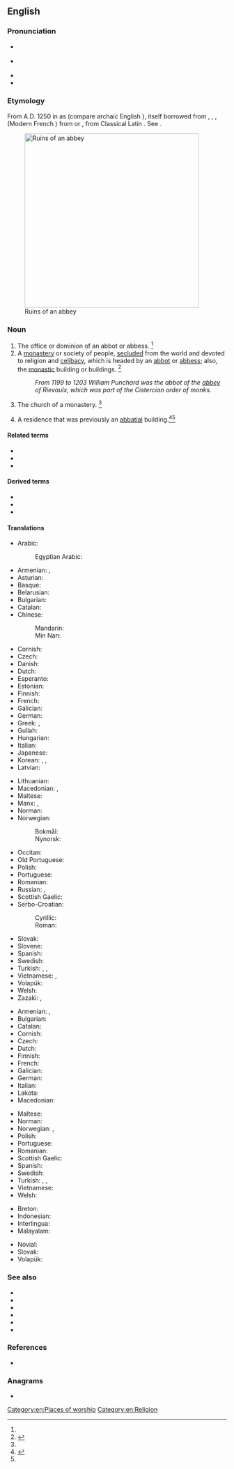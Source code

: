 {{also|Abbey}}
==English==
{{wikisource1911Enc|Abbey}}

===Pronunciation===
* {{a|RP}} {{IPA|/ˈæb.i/|lang=en}}
* {{a|GenAm}} {{IPA|/ˈæb.i/|lang=en}}
* {{audio|En-us-abbey.ogg|audio (US)|lang=en}}
* {{rhymes|æbi|lang=en}}

===Etymology===
From A.D. 1250 in {{inh|en|enm|-}} as {{m|enm|abbeye||convent headed by an [[abbot]]}} (compare archaic English {{m|en|abbaye}}), itself borrowed from {{bor|en|fro|abaie|abaïe|notext=1}}, {{m|fro|abbaïe}}, {{m|fro|abeïe}}, {{m|fro|abbeie|abbeïe}} (Modern French {{m|fr|abbaye}}) from {{der|en|LL.|-}} or {{der|en|EL.|abbātia}}, from Classical Latin {{m|la|abbās||abbot}}. See {{m|en|abbot}}.

[[Image:Fountains Abbey view crop1 2005-08-27.jpg|400px|thumb|Ruins of an abbey]]

===Noun===
{{en-noun}}

# The office or dominion of an abbot or abbess. {{defdate|First attested around 1150 to 1350.}}<ref name=SOED/>
# A [[monastery]] or society of people, [[secluded]] from the world and devoted to religion and [[celibacy]], which is headed by an [[abbot]] or [[abbess]]; also, the [[monastic]] building or buildings. {{defdate|First attested around 1150 to 1350.}}<ref name=SOED>{{R:SOED5|page=3}}</ref>
#: ''From 1199 to 1203 William Punchard was the abbot of the [[abbey]] of Rievaulx, which was part of the Cistercian order of monks.''
# The church of a monastery. {{defdate|First attested around 1150 to 1350.}}<ref name=SOED/>
# {{lb|en|UK}} A residence that was previously an [[abbatial]] building.<ref>{{R:RHCD|page=1}}</ref>{{defdate|Mid 16<sup>th</sup> century.}}<ref name=SOED/>

====Related terms====
* {{l|en|abbeystead}}
* {{l|en|archabbey}}
* {{l|en|archabbot}}

====Derived terms====
* {{l|en|Rosedale Abbey}}
* {{l|en|Waltham Abbey}}
* {{l|en|Westminster Abbey}}

====Translations====
{{trans-top|monastery headed by an abbot}}
* Arabic: {{t|ar|دَيْر|m}}
*: Egyptian Arabic: {{t|arz|دير|m|tr=dér}}
* Armenian: {{t+|hy|աբբայություն}}, {{t+|hy|աբբայարան}}
* Asturian: {{t|ast|abadía|f}}
* Basque: {{t+|eu|abadia}}
* Belarusian: {{t|be|аба́цтва|n}}
* Bulgarian: {{t+|bg|аба́тство|n}}
* Catalan: {{t+|ca|abadia|f}}
* Chinese:
*: Mandarin: {{t+|cmn|修道院|tr=xiūdàoyuàn}}
*: Min Nan: {{t|nan|隱修院|tr=ún-siu-īuⁿ}}
* Cornish: {{t|kw|abatti|m}}
* Czech: {{t+|cs|opatství|n}}
* Danish: {{t+|da|abbedi|n}}
* Dutch: {{t+|nl|abdij|f}}
* Esperanto: {{t+|eo|abatejo}}
* Estonian: {{t|et|klooster}}
* Finnish: {{t+|fi|luostari}}
* French: {{t+|fr|abbaye|f}}
* Galician: {{t+|gl|abadía|f}}
* German: {{t+|de|Abtei|f}}
* Greek: {{t+|el|αβαείο|n}}, {{t+|el|μοναστήρι|n}}
* Gullah: {{t|gul|aa’bay}}
* Hungarian: {{t+|hu|apátság}}
* Italian: {{t+|it|abbazia|f}}
* Japanese: {{t|ja|修道院|tr=しゅうどういん, shūdōin}}
* Korean: {{t+|ko|수도원|tr=修道院, sudowon}}, {{t+|ko|수원|tr=修院, suwon}}, {{t+|ko|승원|tr=僧院, 僧園, seung-won}}
* Latvian: {{t|lv|abatija|f}}
{{trans-mid}}
* Lithuanian: {{t+|lt|abatija|f}}
* Macedonian: {{t|mk|опатија|f}}, {{t|mk|игуменија|f}}
* Maltese: {{t|mt|abbatija}}
* Manx: {{t|gv|abban}}, {{t|gv|mannishter|f}}
* Norman: {{t|nrf|abbaye|f}} {{qualifier|Jersey}}
* Norwegian:
*: Bokmål: {{t+|nb|abbedi|n}}
*: Nynorsk: {{t|nn|abbedi|n}}
* Occitan: {{t+|oc|abadiá|f}}
* Old Portuguese: {{t|roa-opt|abadia}}
* Polish: {{t+|pl|opactwo|n}}
* Portuguese: {{t+|pt|abadia|f}}
* Romanian: {{t+|ro|abație|f}}
* Russian: {{t+|ru|абба́тство|n}}, {{t+|ru|монасты́рь|m}}
* Scottish Gaelic: {{t|gd|abaid|f}}
* Serbo-Croatian:
*: Cyrillic: {{t|sh|опа̀тија|f}}
*: Roman: {{t+|sh|opàtija|f}}
* Slovak: {{t|sk|opátstvo|m}}
* Slovene: {{t+|sl|opatija|f}}
* Spanish: {{t+|es|abadía|f}}
* Swedish: {{t|sv|abbottkloster|n}}
* Turkish: {{t+|tr|dergah|alt=dergâh}}, {{t+|tr|tekke}}, {{t+|tr|manastır}}
* Vietnamese: {{t+|vi|tu viện}}, {{t+|vi|nhà tu}}
* Volapük: {{t+|vo|lepädanöp}}
* Welsh: {{t+|cy|abaty|m}}
* Zazaki: {{t|zza|manastır|f}}, {{t|zza|cayge}}
{{trans-bottom}}

{{trans-top|church of a monastery}}
* Armenian: {{t+|hy|աբբայարան}}, {{t+|hy|աբբայություն}}
* Bulgarian: {{t|bg|манастирска църква}}
* Catalan: {{t+|ca|abadia|f}}
* Cornish: {{t|kw|abatti}}
* Czech: {{t+|cs|opatství|n}}
* Dutch: {{t+|nl|abdijkerk|f}}
* Finnish: {{t+|fi|luostarikirkko}}
* French: {{t+|fr|abbaye|f}}
* Galician: {{t+|gl|abadía|f}}
* German: {{t|de|Klosterkirche|n}}
* Italian: {{t+|it|abbazia|f}}
* Lakota: {{t|lkt|wic‘áṡa wak‘aŋ t‘ipi}}
* Macedonian: {{t|mk|игуменија|f}}
{{trans-mid}}
* Maltese: {{t|mt|abbatija}}
* Norman: {{t|nrf|abbaye|f}} {{qualifier|Jersey}}
* Norwegian: {{t+|no|abbedi|n}}, {{t|no|klosterkirke}}
* Polish: {{t+|pl|opactwo|n}}
* Portuguese: {{t+|pt|abadia|f}}
* Romanian: {{t+|ro|abație|f}}
* Scottish Gaelic: {{t|gd|abaid|f}}
* Spanish: {{t+|es|abadía|f}}
* Swedish: {{t|sv|klosterkyrka|c}}
* Turkish: {{t+|tr|dergah|alt=dergâh}}, {{t+|tr|tekke}}, {{t+|tr|manastır}}
* Vietnamese: {{t-check|vi|[[nhà thờ]] [[tu viện]]}} {{attention|vi|2=was "[[nhà thờ]] [[tu viện]]" - assumed sum-of-parts; if an idiom, remove the wikilinks to the individual words. see [[User:Kephir/gadgets/xte#Translation_fixing]]}}
* Welsh: {{t+|cy|abaty|m}}
{{trans-bottom}}

{{checktrans-top}}
* Breton: {{t-check|br|abati|f}}
* Indonesian: {{t-check|id|biara}}
* Interlingua: {{t-check|ia|abbatia}}
* Malayalam: {{t-check|ml|മഠം}}
{{trans-mid}}
* Novial: {{t-check|nov|abatia}}
* Slovak: {{t-check|sk|opátstvo|n}}
* Volapük: {{t-check|vo|lepädanöp}}
{{trans-bottom}}

===See also===
* {{l|en|cloister}}
* {{l|en|convent}}
* {{l|en|friary}}
* {{l|en|monastery}}
* {{l|en|nunnery}}
* {{l|en|priory}}

===References===
<references/>
* {{R:Webster 1913}}

===Anagrams===
* {{anagrams|en|bebay}}

[[Category:en:Places of worship]]
[[Category:en:Religion]]